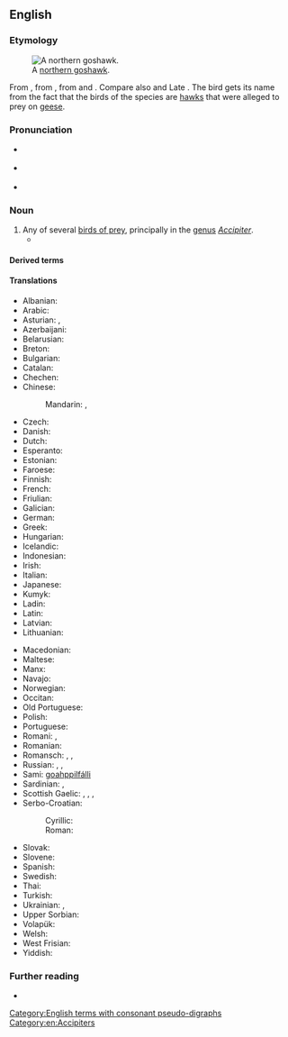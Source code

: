 ==English==

===Etymology===
[[File:Northern Goshawk ad M2.jpg|thumb|A [[northern goshawk]].]]

{{PIE root|en|keh₂p}}
From {{inh|en|enm|goshauk}}, from {{inh|en|ang|gōshafoc|t=goose hawk}}, from {{m|ang|gōs|t=goose}} and {{m|ang|hafoc|t=hawk}}. Compare also {{cog|non|gáshaukr}} and Late {{cog|enm|gosling}}. The bird gets its name from the fact that the birds of the species are [[hawk]]s that were alleged to prey on [[goose|geese]].

===Pronunciation===
* {{a|RP}} {{IPA|en|/ˈɡɒshɔːk/}}
* {{a|CA}} {{IPA|en|/ˈɡɑshɑk/}}
* {{hyphenation|en|gos|hawk}}

===Noun===
{{en-noun}}

# Any of several [[bird of prey|birds of prey]], principally in the [[genus]] ''[[Accipiter]]''.
#* {{RQ:Scott Abbot|volume=II|chapter=II|page=43|passage=But you heed me no more than a '''goss-hawk''' minds a yellow yoldring.}}

====Derived terms====
{{col3|en
|{{vern|African goshawk}}
|{{vern|black goshawk}}
|{{vern|black-mantled goshawk}}
|{{vern|brown goshawk}}
|{{vern|chestnut-shouldered goshawk}}
|{{vern|Chinese goshawk}}
|{{vern|crested goshawk}}
|{{vern|dark chanting goshawk}}
|{{vern|eastern chanting goshawk}}
|{{vern|Fiji goshawk}}
|{{vern|Frances' goshawk}}
|{{vern|Gabar goshawk}}
|{{vern|grey-bellied goshawk}}
|{{vern|grey goshawk}}
|{{vern|grey-headed goshawk}}
|{{vern|Henst's goshawk}}
|{{vern|Meyer's goshawk}}
|{{vern|Moluccan goshawk}}
|{{vern|New Britain goshawk}}
|northern goshawk
|{{vern|pale chanting goshawk}}
|{{vern|pied goshawk}}
|{{vern|red-chested goshawk}}
|{{vern|red goshawk}}
|{{vern|spot-tailed goshawk}}
|{{vern|Sulawesi goshawk}}
|{{vern|white-bellied goshawk}}
}}

====Translations====
{{trans-top|bird of prey principally in the genus ''Accipiter''}}
* Albanian: {{t|sq|gjeraqina}}
* Arabic: {{t-needed|ar}}
* Asturian: {{t|ast|ferre|m}}, {{t|ast|taforru|m}}
* Azerbaijani: {{t|az|tetraçalan}}
* Belarusian: {{t|be|цецяру́к|m}}
* Breton: {{t|br|gwazsparfell}}
* Bulgarian: {{t|bg|я́стреб кокошкар|m}}
* Catalan: {{t+|ca|astor|m}}
* Chechen: {{t|ce|куьйра}}
* Chinese:
*: Mandarin: {{t+|cmn|蒼鷹}}, {{t+|cmn|苍鹰|tr=cāngyīng}}
* Czech: {{t+|cs|jestřáb}}
* Danish: {{t+|da|duehøg}}
* Dutch: {{t+|nl|havik|m}}
* Esperanto: {{t+|eo|akcipitro}}
* Estonian: {{t+|et|kanakull}}
* Faroese: {{t|fo|høsnaheykur}}
* Finnish: {{t+|fi|kanahaukka}}
* French: {{t+|fr|autour|m}}
* Friulian: {{t|fur|cagnŕs}}
* Galician: {{t+|gl|azor|m}}
* German: {{t+|de|Habicht|m}}
* Greek: {{t|el|διπλοσάινο}}
* Hungarian: {{t+|hu|héja}}
* Icelandic: {{t|is|gáshaukur}}
* Indonesian: {{t|id|elang-alap}}
* Irish: {{t|ga|spioróg mhór|f}}
* Italian: {{t+|it|astore|m}}
* Japanese: {{t+|ja|オオタカ|tr=ōtaka}}
* Kumyk: {{t|kum|къарчыгъа}}
* Ladin: {{t|lld|sparvel gran}}
* Latin: {{t|la|Accipiter gentilis}}
* Latvian: {{t|lv|vistu vanags}}
* Lithuanian: {{t+|lt|vištvanagis}}
{{trans-mid}}
* Macedonian: {{t|mk|јастреб кокошкар}}
* Maltese: {{t|mt|sparvier tal-ħamiem}}
* Manx: {{t|gv|shawk ny sperriu|m}}
* Navajo: {{t|nv|giníłbáhí}}
* Norwegian: {{t|no|hønsehauk}}
* Occitan: {{t+|oc|astor}}
* Old Portuguese: {{t|roa-opt|açor}}
* Polish: {{t+|pl|jastrząb|m}}
* Portuguese: {{t+|pt|açor|m}}
* Romani: {{t|rom|hulyo|m}}, {{t|rom|hulyaika|f}}
* Romanian: {{t+|ro|uliu|m}}
* Romansch: {{t|rm|sprer}}, {{t|rm|sprer gond}}, {{t|rm|sprer da giaglinas}}
* Russian: {{t+|ru|тетеревя́тник|m}}, {{t+|ru|я́стреб-тетеревя́тник|m}}, {{t|ru|большо́й я́стреб|m}}
* Sami: [[goahppilfálli]]
* Sardinian: {{t|sc|stori columbinu}}, {{t|sc|istore lepperajolu}}
* Scottish Gaelic: {{t|gd|glas-sheabhag|f}}, {{t|gd|seabhag-riabhach|f}}, {{t|gd|seabhag-mhór|f}}, {{t|gd|gos-sheabhag|f}}
* Serbo-Croatian:
*: Cyrillic: {{t|sh|jастреб кокошар}}
*: Roman: {{t+|sh|jastreb kokošar}}
* Slovak: {{t+|sk|jastrab lesný}}
* Slovene: {{t|sl|kragulj}}
* Spanish: {{t+|es|azor|m}}
* Swedish: {{t+|sv|duvhök|c}}
* Thai: {{t-needed|th}}
* Turkish: {{t+|tr|çakır}}
* Ukrainian: {{t|uk|я́струб вели́кий|m}}, {{t|uk|тетерев’я́тник|m}}
* Upper Sorbian: {{t|hsb|jatřob}}
* Volapük: {{t|vo|gokahauk}}
* Welsh: {{t|cy|gwalch marth|m}}
* West Frisian: {{t|fy|hauk}}
* Yiddish: {{t-needed|yi}}
{{trans-bottom}}

===Further reading===
* {{pedia}}

[[Category:English terms with consonant pseudo-digraphs]]
[[Category:en:Accipiters]]